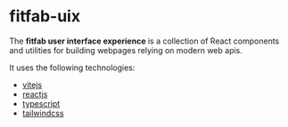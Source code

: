 
<Meta title="Welcome" />

# fitfab-uix

The **fitfab user interface experience** is a collection of React components and utilities for building webpages relying on modern web apis.

It uses the following technologies:

- [vitejs](https://vitejs.dev/)
- [reactjs](https://reactjs.org/)
- [typescript](https://www.typescriptlang.org/)
- [tailwindcss](https://tailwindcss.com/)
